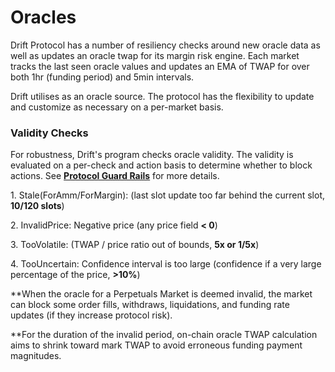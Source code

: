 # Oracles

Drift Protocol has a number of resiliency checks around new oracle data as well as updates an oracle twap for its margin risk engine. Each market tracks the last seen oracle values and updates an EMA of TWAP for over both 1hr (funding period) and 5min intervals.

Drift utilises as an oracle source.  The protocol has the flexibility to update and customize as necessary on a per-market basis.

### Validity Checks

For robustness, Drift's program checks oracle validity. The validity is evaluated on a per-check and action basis to determine whether to block actions. See [**Protocol Guard Rails**](/risk-and-safety/protocol-guard-rails) for more details.

1\. Stale(ForAmm/ForMargin): (last slot update too far behind the current slot, **10/120 slots**)

2\. InvalidPrice: Negative price (any price field **< 0**)

3\. TooVolatile: (TWAP / price ratio out of bounds, **5x or 1/5x**)

4\. TooUncertain: Confidence interval is too large (confidence if a very large percentage of the price, **>10%**)

**When the oracle for a Perpetuals Market is deemed invalid, the market can block some order fills, withdraws, liquidations, and funding rate updates (if they increase protocol risk).

**For the duration of the invalid period, on-chain oracle TWAP calculation aims to shrink toward mark TWAP to avoid erroneous funding payment magnitudes.